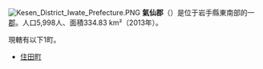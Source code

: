 [[Image:Kesen_District_Iwate_Prefecture.PNG|thumb]]
{{日本郡
| 郡 = 氣仙郡
| 日文原名 = 気仙郡
| 平假名 = けせんぐん
| 羅馬字拼音 = Kesen-gun
| 地圖 =
| 都道府縣 = 岩手縣
| 編號 = 
| 町 = 1
| 村 = 
| 經度 = 
| 緯度 = 
| 註記 = 
|}}
'''氣仙郡'''（{{jpn|j=気仙郡|hg=けせんぐん|rm=Kesen gun|f=y}}）是位于岩手縣東南部的一[[郡|郡]]。人口5,998人、面積334.83 km²（2013年）。

現轄有以下1町。
*[[住田町|住田町]]

{{陸前國的郡}}
{{岩手縣}}{{Authority control}}